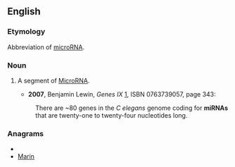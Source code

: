 ==English==
===Etymology===
Abbreviation of [[microRNA]].

===Noun===
{{en-noun}}

# {{genetics}} A segment of [[microRNA|MicroRNA]].
#*'''2007''', Benjamin Lewin, ''Genes IX'' [http://books.google.com/books?id=BrNpbPkzoxAC], ISBN 0763739057, page 343:
#:There are ~80 genes in the ''C elegans'' genome coding for '''miRNAs''' that are twenty-one to twenty-four nucleotides long.

===Anagrams===
* {{alphagram|aimnr}}
* [[Marin#English|Marin]]